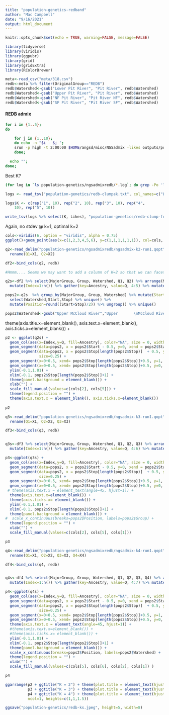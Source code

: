 ```yaml
---
title: "population-genetics-redband"
author: "Mac Campbell"
date: "9/16/2021"
output: html_document
---
```


```r
knitr::opts_chunk$set(echo = TRUE, warning=FALSE, message=FALSE)
```


```r
library(tidyverse)
library(viridis)
library(ggpubr)
library(grid)
library(gridExtra)
library(RColorBrewer)
```

```r
meta<-read_csv("meta/318.csv")
redb<-meta %>% filter(OriginalGroup=="REDB")
redb$Watershed<-gsub("Lower Pit River", "Pit River", redb$Watershed)
redb$Watershed<-gsub("Upper Pit River", "Pit River", redb$Watershed)
redb$Watershed<-gsub("NF Pit River", "Pit River NF", redb$Watershed)
redb$Watershed<-gsub("SF Pit River", "Pit River SF", redb$Watershed)
```

#### REDB admix

```sh
for i in {1..5};
do

    for j in {1..10};
    do echo -n "$i - $j ";
    srun -p high -t 2:00:00 $HOME/angsd/misc/NGSadmix -likes outputs/population-genetics/redb.beagle.gz -K $i -o outputs/population-genetics/ngsadmixredb/ngsadmix-k$i-run$j -P 10;
    done;

  echo "";
done;
```

Best K?


```sh
(for log in `ls population-genetics/ngsadmixredb/*.log`; do grep -Po 'like=\K[^ ]+' $log; done) > population-genetics/redb-clumpak.txt;
```


```r
logs <- read_tsv("population-genetics/redb-clumpak.txt", col_names=c("Likes"))

logs$K <- c(rep("1", 10), rep("2", 10), rep("3", 10), rep("4", 
    10), rep("5", 10))

write_tsv(logs %>% select(K, Likes), "population-genetics/redb-clump-format.txt", col_names = FALSE)
```

Again, no stdev @ k=1, optimal k=2

```r
cols<-viridis(6, option = "viridis", alpha = 0.75)
ggplot()+geom_point(aes(x=c(1,2,3,4,5,6), y=c(1,1,1,1,1,1)), col=cols, cex=5)
```

```r
q2<-read_delim("population-genetics/ngsadmixredb/ngsadmix-k2-run1.qopt", delim=" ", col_names=FALSE) %>% select(X1, X2) %>%
  rename(Q1=X1, Q2=X2)

df2<-bind_cols(q2, redb)            

#Hmmm.... Seems we may want to add a column of K=2 so that we can facet later. But we may need to plot separately so that we can all the colors lined up using ggarrange

q2s<-df2 %>% select(MajorGroup, Group, Watershed, Q1, Q2) %>% arrange(MajorGroup, Group, Watershed) %>%
  mutate(Index=1:n()) %>% gather(key=Ancestry, value=Q, 4:5) %>% mutate(K=2)

pops2<-q2s  %>% group_by(MajorGroup, Group, Watershed) %>% mutate(Start=min(Index), Stop=max(Index)) %>% 
  select(Watershed,Start,Stop) %>% unique() %>% 
  mutate(Position=round((Start+Stop)/2)) %>% ungroup() %>% unique()

pops2$Watershed<-gsub("Upper McCloud River","Upper       \nMcCloud River", pops2$Watershed)
```


  theme(axis.title.x=element_blank(),
        axis.text.x=element_blank(),
        axis.ticks.x=element_blank()) +
```r
p2 <- ggplot(q2s) + 
  geom_col(aes(x=Index,y=Q, fill=Ancestry), color="NA", size = 0, width = 1) +
  geom_segment(data=pops2, x = pops2$Start - 0.5, y=0, xend = pops2$Start-0.5, yend=1, alpha=0.9, size=0.25) +
  geom_segment(data=pops2, x = pops2$Stop[length(pops2$Stop)]  + 0.5, y=0, xend= pops2$Stop[length(pops2$Stop)] + 0.5, yend=1,  alpha=0.9,
               size=0.25) +
  geom_segment(x=0+0.5, xend= pops2$Stop[length(pops2$Stop)]+0.5, y=1, yend=1, alpha=0.9, size=0.25) +
  geom_segment(x=0+0.5, xend= pops2$Stop[length(pops2$Stop)]+0.5, y=0, yend=0, alpha=0.9, size=0.25) +
  ylim(-0.1,1.01) +
  xlim(-0.1, pops2$Stop[length(pops2$Stop)]+1) +
  theme(panel.background = element_blank()) +
  xlab("") +
  scale_fill_manual(values=c(cols[2], cols[5])) +
  theme(legend.position = "") +
  theme(axis.text.x = element_blank(), axis.ticks.x=element_blank())
  
p2

```


```r
q3<-read_delim("population-genetics/ngsadmixredb/ngsadmix-k3-run1.qopt", delim=" ", col_names=FALSE) %>% select(X1, X2, X3) %>%
  rename(Q1=X1, Q2=X2, Q3=X3)

df3<-bind_cols(q3, redb)            


q3s<-df3 %>% select(MajorGroup, Group, Watershed, Q1, Q2, Q3) %>% arrange(MajorGroup, Group, Watershed) %>%
  mutate(Index=1:n()) %>% gather(key=Ancestry, value=Q, 4:6) %>% mutate(K=3)
```

```r
p3<-ggplot(q3s) + 
  geom_col(aes(x=Index,y=Q, fill=Ancestry), color="NA", size = 0, width = 1) +
  geom_segment(data=pops2, x = pops2$Start - 0.5, y=0, xend = pops2$Start-0.5, yend=1, alpha=0.9, size=0.25) +
  geom_segment(data=pops2, x = pops2$Stop[length(pops2$Stop)]  + 0.5, y=0, xend= pops2$Stop[length(pops2$Stop)] + 0.5, yend=1,  alpha=0.9,
               size=0.25) +
  geom_segment(x=0+0.5, xend= pops2$Stop[length(pops2$Stop)]+0.5, y=1, yend=1, alpha=0.9, size=0.25) +
  geom_segment(x=0+0.5, xend= pops2$Stop[length(pops2$Stop)]+0.5, y=0, yend=0, alpha=0.9, size=0.25) +
 # theme(axis.text.x = element_text(angle=45, hjust=1)) +
  theme(axis.text.x=element_blank()) +
  theme(axis.ticks.x= element_blank()) +
  ylim(-0.1,1.01) +
  xlim(-0.1, pops2$Stop[length(pops2$Stop)]+1) +
  theme(panel.background = element_blank()) +
#  scale_x_continuous(breaks=pops2$Position, labels=pops2$Group) +
  theme(legend.position = "") +
  xlab("") +
  scale_fill_manual(values=c(cols[2], cols[5], cols[1])) 

p3
```

```r
q4<-read_delim("population-genetics/ngsadmixredb/ngsadmix-k4-run1.qopt", delim=" ", col_names=FALSE) %>% select(X1, X2, X3, X4) %>%
  rename(Q1=X1, Q2=X2, Q3=X3, Q4=X4)

df4<-bind_cols(q4, redb)            


q4s<-df4 %>% select(MajorGroup, Group, Watershed, Q1, Q2, Q3, Q4) %>% arrange(MajorGroup, Group, Watershed) %>%
  mutate(Index=1:n()) %>% gather(key=Ancestry, value=Q, 4:7) %>% mutate(K=4)
```

```r
p4<-ggplot(q4s) + 
  geom_col(aes(x=Index,y=Q, fill=Ancestry), color="NA", size = 0, width = 1) +
  geom_segment(data=pops2, x = pops2$Start - 0.5, y=0, xend = pops2$Start-0.5, yend=1, alpha=0.9, size=0.25) +
  geom_segment(data=pops2, x = pops2$Stop[length(pops2$Stop)]  + 0.5, y=0, xend= pops2$Stop[length(pops2$Stop)] + 0.5, yend=1,  alpha=0.9,
               size=0.25) +
  geom_segment(x=0+0.5, xend= pops2$Stop[length(pops2$Stop)]+0.5, y=1, yend=1, alpha=0.9, size=0.25) +
  geom_segment(x=0+0.5, xend= pops2$Stop[length(pops2$Stop)]+0.5, y=0, yend=0, alpha=0.9, size=0.25) +
  theme(axis.text.x = element_text(angle=45, hjust=1)) +
  #theme(axis.text.x=element_blank()) +
  #theme(axis.ticks.x= element_blank()) +
  ylim(-0.1,1.01) +
  xlim(-0.1, pops2$Stop[length(pops2$Stop)]+1) +
  theme(panel.background = element_blank()) +
  scale_x_continuous(breaks=pops2$Position, labels=pops2$Watershed) +
  theme(legend.position = "") +
  xlab("") +
  scale_fill_manual(values=c(cols[5], cols[6], cols[2], cols[1]) )

p4
```

```r
ggarrange(p2 + ggtitle("K = 2") + theme(plot.title = element_text(hjust=0.5, face="bold")),
          p3 + ggtitle("K = 3") + theme(plot.title = element_text(hjust=0.5, face="bold")),
          p4 + ggtitle("K = 4") + theme(plot.title = element_text(hjust=0.5, face="bold")),
          ncol=1, heights=c(1,1,1.5))

ggsave("population-genetics/redb-ks.jpeg", height=5, width=8)
```
